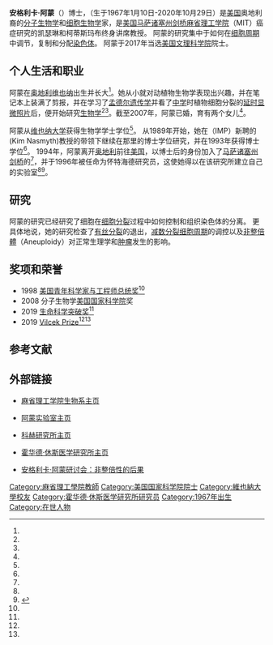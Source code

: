 {{Multiple issues|
{{Cleanup rewrite|time=2020-09-18T05:39:50+00:00}}
{{Expand language|1=en|time=2020-09-18T05:39:50+00:00}}
{{Rough translation|time=2020-09-18T05:39:50+00:00}}
}}
{{Infobox scientist
| name = 安格利卡·阿蒙<br />(Angelika Amon)
| image = Angelikaamon.jpg
| image_size = 
| alt = 
| caption = 安格利卡·阿蒙在2017年10月。
| birth_date = 1967
| birth_place = 奥地利，[[维也纳|维也纳]]
| death_date = 
| death_place = 
| residence = 
| citizenship = [[美国|美国]]和[[奥地利|奥地利]]
| nationality = 奥地利裔[[美国|美国]]人
| fields = 
| workplaces = {{unbulleted list |{{le|怀特海德研究所|Whitehead Institute}} (1994–1999) |[[麻省理工学院|麻省理工学院]](1999– ) |{{le|分子病理学研究所|Research Institute of Molecular Pathology}}}}
| alma_mater = {{unbulleted list|[[維也納大學|維也納大學]] (B.S.) | [[維也納大學|維也納大學]](Ph.D., 1993)}}
| doctoral_advisor = {{tsl|en|Kim Nasmyth|金·內史密斯}}
| academic_advisors = 
| doctoral_students = 
| notable_students = 
| known_for = [[染色体|染色体]]复制和[[细胞分裂|细胞分裂]]
| author_abbrev_bot = 
| author_abbrev_zoo = 
| influences = 
| influenced = 
| awards = {{unbulleted list|1998 [[美国青年科学家与工程师总统奖|美国青年科学家与工程师总统奖]]<ref name="1998award" /> |2003 [[Alan_T._Waterman_Award|Alan T. Waterman Award]]<ref name="NSF" /><ref name="2003award" /> |2003 [[Eli_Lilly_and_Company-Elanco_Research_Award|Eli Lilly and Company-Elanco Research Award]] |2007 [[Paul_Marks_Prize_for_Cancer_Research|Paul Marks Prize for Cancer Research]] (shared with [[Todd_Golub|Todd R. Golub]] and [[Gregory_Hannon|Gregory J. Hannon]])<ref name="2008prize mit" /><ref name="2008prize sloan-kettering" /> |2008 [[NAS_Award_in_Molecular_Biology|NAS Award in Molecular Biology]]<ref name="2008prize nas" /> |2013 [[Ernst_Jung_Prize|Ernst Jung Prize]] |2018 [[Vanderbilt_University_Medical_Center#Vanderbilt_Prize_in_Biomedical_Science|Vanderbilt Prize in Biomedical Science]]<ref name="2018award" /> |2019 [[生命科学突破奖|生命科学突破奖]]<ref name="breakthroughprize2019" /> |2019 [[Vilcek_Prize|Vilcek Prize]]<ref name="2019award" /><ref name="VilcekNair2019" />}}
| signature = <!--(filename only)-->
| signature_alt = 
| footnotes = 
| ethnicity = 
| religion = 
}}


'''安格利卡·阿蒙'''（{{lang-en|Angelika Amon}}）博士，（生于1967年1月10日-2020年10月29日）是[[美国|美国]]奥地利裔的[[分子生物学|分子生物学]]和[[细胞生物学|细胞生物学]]家，是[[美国|美国]][[马萨诸塞州|马萨诸塞州]][[剑桥_(马萨诸塞州)|剑桥]][[麻省理工学院|麻省理工学院]]（MIT）癌症研究的凯瑟琳和柯蒂斯玛布终身讲席教授。 阿蒙的研究集中于如何在[[细胞周期|细胞周期]]中调节，复制和分配[[染色体|染色体]]。 阿蒙于2017年当选[[美国文理科学院|美国文理科学院]]院士。

== 个人生活和职业 ==
阿蒙在[[奥地利|奥地利]][[维也纳|维也纳]]出生并长大<ref name="VilcekNair2019" />。她从小就对动植物生物学表现出兴趣，并在笔记本上装满了剪报，并在学习了[[孟德尔遗传学|孟德尔遗传学]]并看了[[中学|中学]]时植物细胞分裂的[[縮時攝影|延时显微照片]]后，便开始研究[[生物学|生物学]]<ref name="VilcekNair2019" /><ref name="Standard"/>。截至2007年，阿蒙已婚，育有两个女儿<ref name="Standard"/>。

阿蒙从[[维也纳大学|维也纳大学]]获得生物学学士学位<ref name="VilcekNair2019" />。 从1989年开始，她在{{le|分子病理学研究所|Research Institute of Molecular Pathology}}（IMP）新聘的{{tsl|en|Kim Nasmyth|金·內史密斯}}(Kim Nasmyth)教授的带领下继续在那里的博士学位研究，并在1993年获得博士学位<ref name="VilcekNair2019" />。 1994年，阿蒙离开[[奥地利|奥地利]]前往[[美国|美国]]，以博士后的身份加入了[[马萨诸塞州|马萨诸塞州]][[剑桥|剑桥]]的{{le|怀特海德研究所|Whitehead Institute}}<ref name="VilcekNair2019" />，并于1996年被任命为怀特海德研究员，这使她得以在该研究所建立自己的实验室<ref name="VilcekNair2019" /><ref name="Standard">{{cite interview|last=Amon|first=Angelika|interviewer=Margarete Endl|title=Besser forschen in den USA|url=http://derstandard.at/fs/2803431|access-date=|archive-url=https://archive.today/20130114180036/http://derstandard.at/2803431|archive-date=2013-01-14|work=Der Standard|location=Vienna, Austria|date=March 21, 2007|language=de|trans-title=Better research in the US<!--via Google Translate-->|url-status=no}}</ref>。

== 研究 ==
阿蒙的研究已经研究了细胞在[[细胞分裂|细胞分裂]]过程中如何控制和组织染色体的分离。 更具体地说，她的研究检查了[[有丝分裂|有丝分裂]]的退出，[[减数分裂|减数分裂]][[细胞周期|细胞周期]]的调控以及[[非整倍體|非整倍體]]（Aneuploidy）对正常生理学和[[癌变|肿瘤]]发生的影响。

== 奖项和荣誉 ==
* 1998 [[美国青年科学家与工程师总统奖|美国青年科学家与工程师总统奖]]<ref name="1998award" /> 
* 2008 分子生物学[[美国国家科学院|美国国家科学院]]奖
* 2019 [[生命科学突破奖|生命科学突破奖]]<ref name="breakthroughprize2019" /> 
* 2019 [[Vilcek_Prize|Vilcek Prize]]<ref name="2019award" /><ref name="VilcekNair2019" />

==参考文献==
{{reflist|2|refs=  <!--items below are typically a) only used once and b) support Infobox information-->

<ref name="2003award">{{cite web |url=https://www.nsf.gov/od/waterman/waterman_recipients.jsp |title=Alan T. Waterman Award Recipients |publisher=Office of the Director, National Science Foundation |accessdate=September 9, 2009 |at=2003 |archive-url=https://web.archive.org/web/20150302020546/http://www.nsf.gov/od/waterman/waterman_recipients.jsp |archive-date=2015-03-02 |url-status=yes |quote=For her seminal contributions to understanding how cells orchestrate the segregation of their chromosomes during cell division, the key process of life. }}</ref>

<ref name="2008prize mit">{{cite news |url=http://news.mit.edu/2007/cancer-prize-tt1003 |title=Amon, Golub win cancer prize |date=October 3, 2007 |url-status=no |access-date=2019-10-29 |publisher=Massachusetts Institute of Technology |last=Thomson |first=Elizabeth A. |quote=Amon was cited for her work in studying how chromosomes segregate during cell division.... |archive-date=2013-06-09 |archive-url=https://web.archive.org/web/20130609031330/http://web.mit.edu/newsoffice/2007/cancer-prize-tt1003.html }}</ref>

<ref name="2008prize sloan-kettering">{{cite press release |url=http://www.mskcc.org/mskcc/html/81182.cfm |title=Paul Marks Prize Recognizes Three Young Cancer Researchers |publisher=Memorial Sloan-Kettering Cancer Center |date=September 26, 2007 |access-date=2019-10-29 |quote=Dr. Amon combines genetic, biochemical, and cell biology techniques to study the regulation of cell division in the budding yeast ''S. cerevisiae'', an important model organism for studying cellular behavior. |archive-date=2011-06-29 |archive-url=https://web.archive.org/web/20110629202205/http://www.mskcc.org/mskcc/html/81182.cfm |dead-url=no }}</ref>

<ref name="2008prize nas">{{cite press release |url=http://www8.nationalacademies.org/onpinews/newsitem.aspx?RecordID=01222008 |title=Academy Honors 13 for Major Contributions to Science |date=January 22, 2008 |access-date=2019-10-29 |publisher=Office of News and Public Information, National Academies |quote=for groundbreaking studies that have provided insight into the mechanism of the central process of chromosome segregation and the regulation of segregation |archive-date=2018-04-02 |archive-url=https://web.archive.org/web/20180402101405/http://www8.nationalacademies.org/onpinews/newsitem.aspx?RecordID=01222008 |dead-url=no }}</ref>

<ref name="2018award">{{Cite web|url=https://www.vumc.org/oor/vanderbilt-prize-biomedical-science|title=Vanderbilt Prize in Biomedical Science | Office of Research|website=www.vumc.org|access-date=2020-09-18|archive-date=2020-12-11|archive-url=https://web.archive.org/web/20201211222826/https://www.vumc.org/oor/vanderbilt-prize-biomedical-science|dead-url=no}}</ref>

<ref name="2019award">{{Cite web |url=https://www.vumc.org/oor/vanderbilt-prize-biomedical-science |title=Vanderbilt Prize in Biomedical Science |last= |first= |date= |website=Office of Research |publisher=Vanderbilt University Medical Center |url-status=no |archive-url=https://web.archive.org/web/20201211222826/https://www.vumc.org/oor/vanderbilt-prize-biomedical-science |archive-date=2020-12-11 |access-date=2019-10-29 |quote=Nominees for the Vanderbilt Prize must be women scientists in any area of basic or clinical research or clinical practice. The nominee must have a national reputation, a stellar record of research accomplishments, and must be an active mentor of other women in science. }}</ref>

<ref name="breakthroughprize2019">{{Cite press release|url=https://breakthroughprize.org/News/47|title=Winners of the 2019 Breakthrough Prize in Life Sciences, Fundamental Physics and Mathematics Announced|website=Breakthrough Prize|access-date=2019-10-28|date=October 17, 2018|location=San Francisco|quote=2019 Breakthrough Prize in Life Sciences Awarded to [[C._Frank_Bennett|C. Frank Bennett]] and [[Adrian_R._Krainer|Adrian R. Krainer]], Angelika Amon, [[Xiaowei_Zhuang|Xiaowei Zhuang]], and [[Zhijian_Chen|Zhijian “James” Chen]].|archive-date=2021-02-24|archive-url=https://web.archive.org/web/20210224072550/https://breakthroughprize.org/News/47|dead-url=no}}</ref>

<ref name="NSF">{{cite press release |url=https://www.nsf.gov/od/lpa/news/03/pr0358.htm |title=From Cell-Cycle Secrets to NSF's Waterman Award Amon Earns Top Honor for Young Scientists |publisher=Office of Legislative and Public Affairs, National Science Foundation |date=May 14, 2003 |id=NSF PR 03-58 |access-date=2019-10-29 |archive-date=2017-06-06 |archive-url=https://web.archive.org/web/20170606153315/https://www.nsf.gov/od/lpa/news/03/pr0358.htm |dead-url=no }}</ref>

}}

==外部链接==
{{Scholia|author}}
* {{En}}[https://biology.mit.edu/faculty/angelika-amon/ 麻省理工学院生物系主页] {{Wayback|url=https://biology.mit.edu/faculty/angelika-amon/ |date=20180212232009 }}
* {{En}}[http://web.mit.edu/amonlab/ 阿蒙实验室主页] {{Wayback|url=http://web.mit.edu/amonlab/ |date=20140606223235 }}
* {{En}}[http://web.mit.edu/ki/faculty/amon.html 科赫研究所主页] {{Wayback|url=http://web.mit.edu/ki/faculty/amon.html |date=20090720102712 }}
* {{En}}[http://www.hhmi.org/research/investigators/amon_bio.html 霍华德·休斯医学研究所主页] {{Wayback|url=http://www.hhmi.org/research/investigators/amon_bio.html |date=20130514083807 }}
* {{En}}[https://www.ibiology.org/cell-biology/review-study-autosomal-aneuploidy/ 安格利卡·阿蒙研讨会：非整倍性的后果] {{Wayback|url=https://www.ibiology.org/cell-biology/review-study-autosomal-aneuploidy/ |date=20201031114308 }}

{{突破奖获得者}}
{{Authority control}}

{{DEFAULTSORT:Amon, Angelika}}
[[Category:麻省理工學院教師|Category:麻省理工學院教師]]
[[Category:美国国家科学院院士|Category:美国国家科学院院士]]
[[Category:維也納大學校友|Category:維也納大學校友]]
[[Category:霍华德·休斯医学研究所研究员|Category:霍华德·休斯医学研究所研究员]]
[[Category:1967年出生|Category:1967年出生]]
[[Category:在世人物|Category:在世人物]]